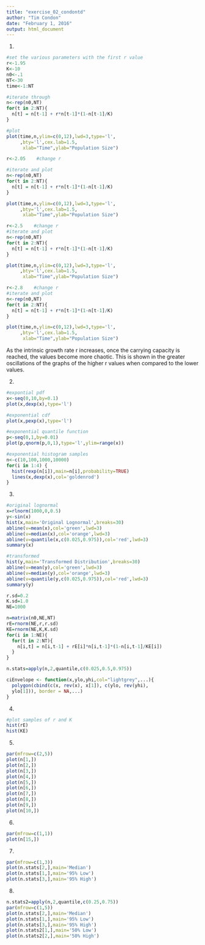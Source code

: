 ```yaml
---
title: "exercise_02_condontd"
author: "Tim Condon"
date: "February 1, 2016"
output: html_document
---
```


1.
```r
#set the various parameters with the first r value
r<-1.95         
K<-10             
n0<-.1       
NT<-30       
time<-1:NT

#iterate through
n<-rep(n0,NT)    
for(t in 2:NT){
  n[t] = n[t-1] + r*n[t-1]*(1-n[t-1]/K)
}

#plot
plot(time,n,ylim=c(0,12),lwd=3,type='l',
     ,bty='l',cex.lab=1.5,
      xlab="Time",ylab="Population Size")
```
```r
r<-2.05    #change r

#iterate and plot
n<-rep(n0,NT)    
for(t in 2:NT){
  n[t] = n[t-1] + r*n[t-1]*(1-n[t-1]/K)
}

plot(time,n,ylim=c(0,12),lwd=3,type='l',
     ,bty='l',cex.lab=1.5,
      xlab="Time",ylab="Population Size")
```
```r
r<-2.5    #change r
#iterate and plot
n<-rep(n0,NT)    
for(t in 2:NT){
  n[t] = n[t-1] + r*n[t-1]*(1-n[t-1]/K)
}

plot(time,n,ylim=c(0,12),lwd=3,type='l',
     ,bty='l',cex.lab=1.5,
      xlab="Time",ylab="Population Size")
```
```r
r<-2.8    #change r
#iterate and plot
n<-rep(n0,NT)    
for(t in 2:NT){
  n[t] = n[t-1] + r*n[t-1]*(1-n[t-1]/K)
}

plot(time,n,ylim=c(0,12),lwd=3,type='l',
     ,bty='l',cex.lab=1.5,
      xlab="Time",ylab="Population Size")
```

As the intrinsic growth rate r increases, once the carrying capacity is reached, the values become more chaotic. This is shown in the greater oscillations of the graphs of the higher r values when compared to the lower values.

2.
```r
#expontial pdf
x<-seq(0,10,by=0.1)
plot(x,dexp(x),type='l')
```
```r
#exponential cdf
plot(x,pexp(x),type='l')
```
```r
#exponential quantile function
p<-seq(0,1,by=0.01)
plot(p,qnorm(p,0,1),type='l',ylim=range(x))
```
```r
#exponential histogram samples
n<-c(10,100,1000,10000)
for(i in 1:4) {
  hist(rexp(n[i]),main=n[i],probability=TRUE)
  lines(x,dexp(x),col='goldenrod')
}
```

3.

```r
#original lognormal
x=rlnorm(1000,0,0.5)
y<-sin(x)
hist(x,main='Original Lognormal',breaks=30)
abline(v=mean(x),col='green',lwd=3)
abline(v=median(x),col='orange',lwd=3)
abline(v=quantile(x,c(0.025,0.975)),col='red',lwd=3)
summary(x)

#transformed
hist(y,main='Transformed Distribution',breaks=30)
abline(v=mean(y),col='green',lwd=3)
abline(v=median(y),col='orange',lwd=3)
abline(v=quantile(y,c(0.025,0.975)),col='red',lwd=3)
summary(y)
```

```r
r.sd=0.2
K.sd=1.0
NE=1000

n=matrix(n0,NE,NT)   
rE=rnorm(NE,r,r.sd)  
KE=rnorm(NE,K,K.sd)  
for(i in 1:NE){        
  for(t in 2:NT){ 
    n[i,t] = n[i,t-1] + rE[i]*n[i,t-1]*(1-n[i,t-1]/KE[i])
  }
}

n.stats=apply(n,2,quantile,c(0.025,0.5,0.975))

ciEnvelope <- function(x,ylo,yhi,col="lightgrey",...){
  polygon(cbind(c(x, rev(x), x[1]), c(ylo, rev(yhi),
  ylo[1])), border = NA,...) 
}
```
4.
```r
#plot samples of r and K
hist(rE)
hist(KE)
```
5.
```r
par(mfrow=c(2,5)) 
plot(n[1,])
plot(n[2,])
plot(n[3,])
plot(n[4,])
plot(n[5,])
plot(n[6,])
plot(n[7,])
plot(n[8,])
plot(n[9,])
plot(n[10,])
```

6.
```r
par(mfrow=c(1,1))
plot(n[15,])
```

7.
```r
par(mfrow=c(1,3))
plot(n.stats[2,],main='Median')
plot(n.stats[1,],main='95% Low')
plot(n.stats[3,],main='95% High')
```

8.
```r
n.stats2=apply(n,2,quantile,c(0.25,0.75))
par(mfrow=c(1,5))
plot(n.stats[2,],main='Median')
plot(n.stats[1,],main='95% Low')
plot(n.stats[3,],main='95% High')
plot(n.stats2[1,],main='50% Low')
plot(n.stats2[2,],main='50% High')
```










